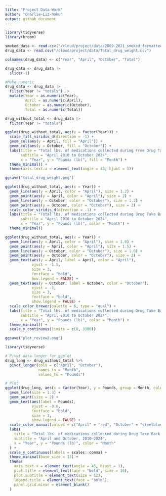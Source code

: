 ```yaml
---
title: "Project Data Work"
author: "Charlie-Liz-Noku"
output: github_document
---
```


```r
library(tidyverse)
library(broom)
```


```r
smoked_data <- read.csv("/cloud/project/data/2009-2021_smoked_formatted.csv")
drug_data <- read.csv("/cloud/project/data/Total_drug_weight.csv")

colnames(drug_data) <- c("Year", "April", "October", "Total")

drug_data <- drug_data |>
  slice(-1)

#Make numeric
drug_data <- drug_data |>
  filter(Year != "totals") |>       
  mutate(Year = as.numeric(Year), 
         April = as.numeric(April),
         October = as.numeric(October),
         Total = as.numeric(Total))
```

```r
drug_without_total <- drug_data |>
  filter(Year != "totals")

ggplot(drug_without_total, aes(x = factor(Year))) +
  scale_fill_viridis_d(direction = -1) +
  geom_col(aes(y = April, fill = "April")) +
  geom_col(aes(y = October, fill = "October")) +
  labs(title = "Total lbs. of medications collected during Free Drug Take Back Events",
       subtitle = "April 2010 to October 2024",
       x = "Year", y = "Pounds (lb)", fill = "Month") +
  theme_minimal() +
  theme(axis.text.x = element_text(angle = 45, hjust = 1))

ggsave("total_drug_weight.png")

ggplot(drug_without_total, aes(x = Year)) +
  geom_line(aes(y = April, color = "April"), size = 1.2) +
  geom_point(aes(y = April, color = "April"), size = 2) +
  geom_line(aes(y = October, color = "October"), size = 1.2) +
  geom_point(aes(y = October, color = "October"), size = 2) +
  scale_color_viridis_d(direction = -1) +
  labs(title = "Total lbs. of medications collected during Drug Take Back Events",
       subtitle = "April 2010 to October 2024",
       x = "Year", y = "Pounds (lb)", color = "Month") +
  theme_minimal()


```

```r
ggplot(drug_without_total, aes(x = Year)) +
  geom_line(aes(y = April, color = "April"), size = 1.0) +
  geom_point(aes(y = April, color = "April"), size = 1.5) +
  geom_line(aes(y = October, color = "October"), size = 1.0) +
  geom_point(aes(y = October, color = "October"), size = 2) +
  geom_text(aes(y = April, label = April, color = "April"), 
            vjust = -1.5, 
            size = 3, 
            fontface = "bold", 
            how.legend = FALSE) +
  geom_text(aes(y = October, label = October, color = "October"), 
            vjust = -1, 
            size = 3, 
            fontface = "bold", 
            show.legend = FALSE) +
  scale_color_brewer(palette = 6, type = "qual") +
  labs(title = "Total lbs. of medications collected during Drug Take Back Events",
       subtitle = "April 2010 to October 2024",
       x = "Year", y = "Pounds (lb)", color = "Month") +
  theme_minimal() +
  scale_y_continuous(limits = c(0, 3300))

ggsave("plot_review2.png")

```

```r
library(tidyverse)

# Pivot data longer for ggplot
drug_long <- drug_without_total %>%
  pivot_longer(cols = c("April", "October"),
               names_to = "Month",
               values_to = "Pounds")

# Plot
ggplot(drug_long, aes(x = factor(Year), y = Pounds, group = Month, color = Month)) +
  geom_line(size = 1.3) +
  geom_point(size = 2) +
  geom_text(aes(label = Pounds), 
            vjust = -0.6, 
            fontface = "bold", 
            size = 3, 
            show.legend = FALSE) +
  scale_color_manual(values = c("April" = "red", "October" = "steelblue")) +
  labs(
    title = "Total lbs. of medications collected during Drug Take Back Events",
    subtitle = "April and October, 2010–2024",
    x = "Year", y = "Pounds (lb)", color = "Month"
  ) +
  scale_y_continuous(labels = scales::comma) +
  theme_minimal(base_size = 13) +
  theme(
    axis.text.x = element_text(angle = 45, hjust = 1),
    plot.title = element_text(face = "bold", size = 16),
    plot.subtitle = element_text(size = 12),
    legend.title = element_text(face = "bold"),
    panel.grid.minor = element_blank()
  )

```


